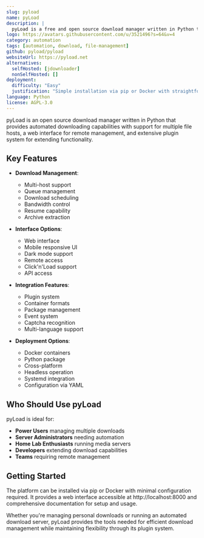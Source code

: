 ```yaml
---
slug: pyload
name: pyLoad
description: |
  pyLoad is a free and open source download manager written in Python that supports multiple file hosts, download automation, and a web interface for remote management.
logo: https://avatars.githubusercontent.com/u/3521496?s=64&v=4
category: automation
tags: [automation, download, file-management]
github: pyload/pyload
websiteUrl: https://pyload.net
alternatives:
  selfHosted: [jdownloader]
  nonSelfHosted: []
deployment:
  difficulty: "Easy"
  justification: "Simple installation via pip or Docker with straightforward configuration."
language: Python
license: AGPL-3.0
---
```


pyLoad is an open source download manager written in Python that provides
automated downloading capabilities with support for multiple file hosts, a web
interface for remote management, and extensive plugin system for extending
functionality.

## Key Features

- **Download Management**:

  - Multi-host support
  - Queue management
  - Download scheduling
  - Bandwidth control
  - Resume capability
  - Archive extraction

- **Interface Options**:

  - Web interface
  - Mobile responsive UI
  - Dark mode support
  - Remote access
  - Click'n'Load support
  - API access

- **Integration Features**:

  - Plugin system
  - Container formats
  - Package management
  - Event system
  - Captcha recognition
  - Multi-language support

- **Deployment Options**:
  - Docker containers
  - Python package
  - Cross-platform
  - Headless operation
  - Systemd integration
  - Configuration via YAML

## Who Should Use pyLoad

pyLoad is ideal for:

- **Power Users** managing multiple downloads
- **Server Administrators** needing automation
- **Home Lab Enthusiasts** running media servers
- **Developers** extending download capabilities
- **Teams** requiring remote management

## Getting Started

The platform can be installed via pip or Docker with minimal configuration
required. It provides a web interface accessible at http://localhost:8000 and
comprehensive documentation for setup and usage.

Whether you're managing personal downloads or running an automated download
server, pyLoad provides the tools needed for efficient download management while
maintaining flexibility through its plugin system.
